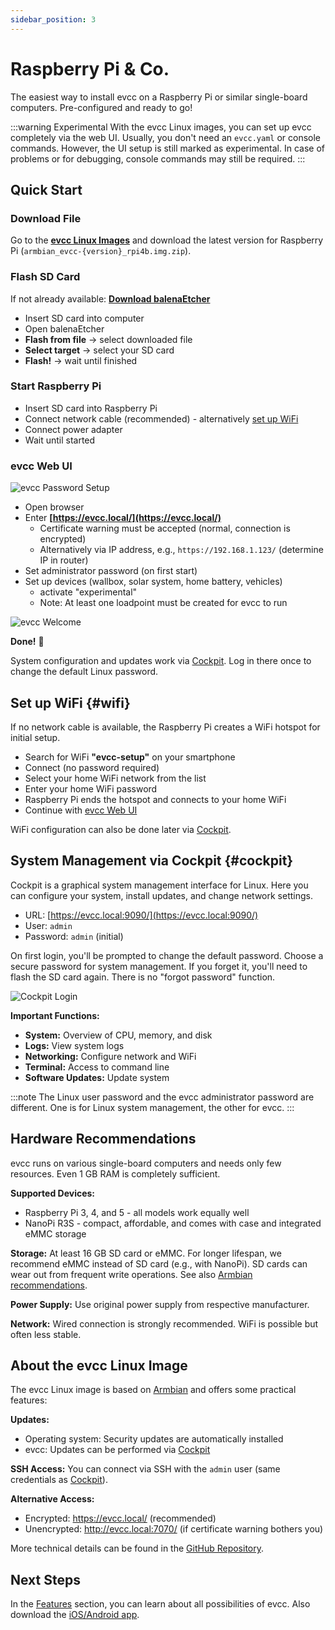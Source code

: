 ```yaml
---
sidebar_position: 3
---
```


# Raspberry Pi & Co.

The easiest way to install evcc on a Raspberry Pi or similar single-board computers.
Pre-configured and ready to go!

:::warning Experimental
With the evcc Linux images, you can set up evcc completely via the web UI.
Usually, you don't need an `evcc.yaml` or console commands.
However, the UI setup is still marked as experimental.
In case of problems or for debugging, console commands may still be required.
:::

## Quick Start

### Download File

Go to the **[evcc Linux Images](https://github.com/evcc-io/images/releases)** and download the latest version for Raspberry Pi (`armbian_evcc-{version}_rpi4b.img.zip`).

### Flash SD Card

If not already available: **[Download balenaEtcher](https://etcher.balena.io/)**

- Insert SD card into computer
- Open balenaEtcher
- **Flash from file** → select downloaded file
- **Select target** → select your SD card
- **Flash!** → wait until finished

### Start Raspberry Pi

- Insert SD card into Raspberry Pi
- Connect network cable (recommended) - alternatively [set up WiFi](#wifi)
- Connect power adapter
- Wait until started

### evcc Web UI

![evcc Password Setup](screenshots/evcc-password.webp)

- Open browser
- Enter **[https://evcc.local/](https://evcc.local/)**
  - Certificate warning must be accepted (normal, connection is encrypted)
  - Alternatively via IP address, e.g., `https://192.168.1.123/` (determine IP in router)
- Set administrator password (on first start)
- Set up devices (wallbox, solar system, home battery, vehicles)
  - activate "experimental"
  - Note: At least one loadpoint must be created for evcc to run

![evcc Welcome](screenshots/evcc-welcome.webp)

**Done!** 🎉

System configuration and updates work via [Cockpit](#cockpit).
Log in there once to change the default Linux password.

## Set up WiFi {#wifi}

If no network cable is available, the Raspberry Pi creates a WiFi hotspot for initial setup.

- Search for WiFi **"evcc-setup"** on your smartphone
- Connect (no password required)
- Select your home WiFi network from the list
- Enter your home WiFi password
- Raspberry Pi ends the hotspot and connects to your home WiFi
- Continue with [evcc Web UI](#evcc-web-ui)

WiFi configuration can also be done later via [Cockpit](#cockpit).

## System Management via Cockpit {#cockpit}

Cockpit is a graphical system management interface for Linux.
Here you can configure your system, install updates, and change network settings.

- URL: [https://evcc.local:9090/](https://evcc.local:9090/)
- User: `admin`
- Password: `admin` (initial)

On first login, you'll be prompted to change the default password.
Choose a secure password for system management.
If you forget it, you'll need to flash the SD card again.
There is no "forgot password" function.

![Cockpit Login](screenshots/cockpit.webp)

**Important Functions:**
- **System:** Overview of CPU, memory, and disk
- **Logs:** View system logs
- **Networking:** Configure network and WiFi
- **Terminal:** Access to command line
- **Software Updates:** Update system

:::note
The Linux user password and the evcc administrator password are different.
One is for Linux system management, the other for evcc.
:::

## Hardware Recommendations

evcc runs on various single-board computers and needs only few resources.
Even 1 GB RAM is completely sufficient.

**Supported Devices:**
- Raspberry Pi 3, 4, and 5 - all models work equally well
- NanoPi R3S - compact, affordable, and comes with case and integrated eMMC storage

**Storage:**
At least 16 GB SD card or eMMC.
For longer lifespan, we recommend eMMC instead of SD card (e.g., with NanoPi).
SD cards can wear out from frequent write operations.
See also [Armbian recommendations](https://docs.armbian.com/User-Guide_Getting-Started/#what-do-i-need).

**Power Supply:**
Use original power supply from respective manufacturer.

**Network:**
Wired connection is strongly recommended.
WiFi is possible but often less stable.

## About the evcc Linux Image

The evcc Linux image is based on [Armbian](https://www.armbian.com/) and offers some practical features:

**Updates:**
- Operating system: Security updates are automatically installed
- evcc: Updates can be performed via [Cockpit](#cockpit)

**SSH Access:**
You can connect via SSH with the `admin` user (same credentials as [Cockpit](#cockpit)).

**Alternative Access:**
- Encrypted: https://evcc.local/ (recommended)
- Unencrypted: http://evcc.local:7070/ (if certificate warning bothers you)

More technical details can be found in the [GitHub Repository](https://github.com/evcc-io/images).

## Next Steps

In the [Features](/docs/features/solar-charging) section, you can learn about all possibilities of evcc.
Also download the [iOS/Android app](/docs/features/app).
